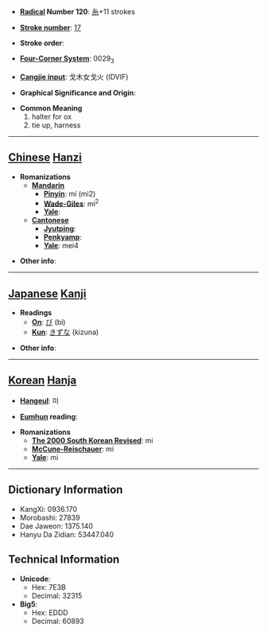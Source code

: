 * '''[[Wiktionary:Chinese radical index| Radical]] Number 120''': [[Wiktionary:Chinese radical index 糸|糸]]+11 strokes

* '''[[Wiktionary:Chinese total strokes index|Stroke number]]''': [[Wiktionary:Chinese total strokes index 17|17]]

* '''Stroke order''': 

* '''[[Wiktionary:Chinese four corner index|Four-Corner System]]''': 0029<sub>3</sub>

* '''[[Wiktionary:Chinese Cangjie index|Cangjie input]]''': 戈木女戈火 (IDVIF)

* '''Graphical Significance and Origin''': 

* '''Common Meaning'''
*#halter for ox
*# tie up, harness


----

== [[Chinese]] [[Hanzi]] ==

* '''Romanizations'''
** '''[[Mandarin]]'''
*** '''[[Pinyin]]''': mí (mi2)
*** '''[[Wade-Giles]]''': mi<sup>2</sup>
*** '''[[Yale]]''': 
** '''[[Cantonese]]'''
*** '''[[Jyutping]]''':
*** '''[[Penkyamp]]''': 
*** '''[[Yale]]''': mei4

* '''Other info''': 

----

== [[Japanese]] [[Kanji]] ==

* '''Readings'''
** '''[[On]]''': [[び]] (bi)
** '''[[Kun]]''': [[きずな]] (kizuna)

* '''Other info''':  

----

== [[Korean]] [[Hanja]] ==

* '''[[Hangeul]]''': 미

* '''[[Eumhun]] reading''': 

* '''Romanizations'''
** '''[[The 2000 South Korean Revised Romanization|The 2000 South Korean Revised]]''': mi
** '''[[McCune-Reischauer]]''': mi
** '''[[Yale]]''': mi

----

== Dictionary Information ==

* KangXi: 0936.170
* Morobashi: 27839
* Dae Jaweon: 1375.140
* Hanyu Da Zidian: 53447.040

== Technical Information ==

* '''Unicode''':
** Hex: 7E3B
** Decimal: 32315
* '''Big5''':
** Hex: EDDD
** Decimal: 60893